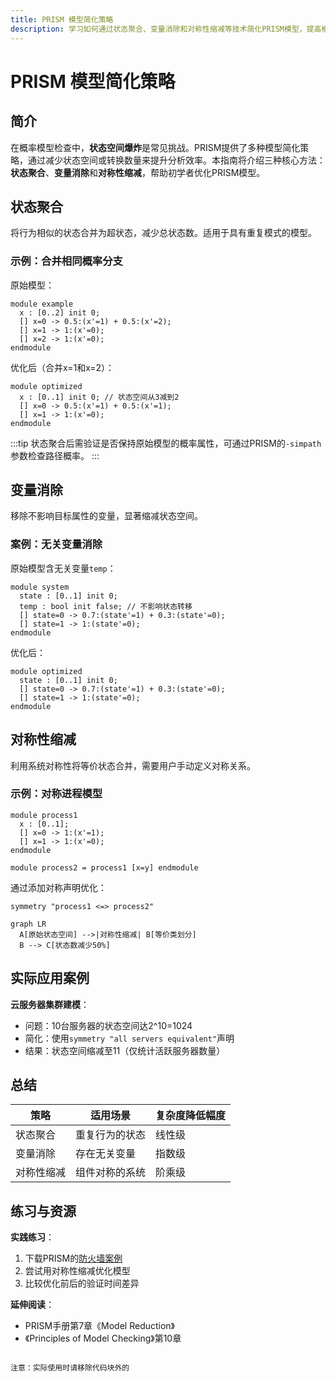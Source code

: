 ```yaml
---
title: PRISM 模型简化策略
description: 学习如何通过状态聚合、变量消除和对称性缩减等技术简化PRISM模型，提高模型检查效率。
---
```


# PRISM 模型简化策略

## 简介

在概率模型检查中，**状态空间爆炸**是常见挑战。PRISM提供了多种模型简化策略，通过减少状态空间或转换数量来提升分析效率。本指南将介绍三种核心方法：**状态聚合**、**变量消除**和**对称性缩减**，帮助初学者优化PRISM模型。

## 状态聚合

将行为相似的状态合并为超状态，减少总状态数。适用于具有重复模式的模型。

### 示例：合并相同概率分支
原始模型：
```prism
module example
  x : [0..2] init 0;
  [] x=0 -> 0.5:(x'=1) + 0.5:(x'=2);
  [] x=1 -> 1:(x'=0);
  [] x=2 -> 1:(x'=0);
endmodule
```
优化后（合并x=1和x=2）：
```prism
module optimized
  x : [0..1] init 0; // 状态空间从3减到2
  [] x=0 -> 0.5:(x'=1) + 0.5:(x'=1);
  [] x=1 -> 1:(x'=0);
endmodule
```

:::tip
状态聚合后需验证是否保持原始模型的概率属性，可通过PRISM的`-simpath`参数检查路径概率。
:::

## 变量消除

移除不影响目标属性的变量，显著缩减状态空间。

### 案例：无关变量消除
原始模型含无关变量`temp`：
```prism
module system
  state : [0..1] init 0;
  temp : bool init false; // 不影响状态转移
  [] state=0 -> 0.7:(state'=1) + 0.3:(state'=0);
  [] state=1 -> 1:(state'=0);
endmodule
```
优化后：
```prism
module optimized
  state : [0..1] init 0;
  [] state=0 -> 0.7:(state'=1) + 0.3:(state'=0);
  [] state=1 -> 1:(state'=0);
endmodule
```

## 对称性缩减

利用系统对称性将等价状态合并，需要用户手动定义对称关系。

### 示例：对称进程模型
```prism
module process1
  x : [0..1];
  [] x=0 -> 1:(x'=1);
  [] x=1 -> 1:(x'=0);
endmodule

module process2 = process1 [x=y] endmodule
```
通过添加对称声明优化：
```prism
symmetry "process1 <=> process2"
```

```mermaid
graph LR
  A[原始状态空间] -->|对称性缩减| B[等价类划分]
  B --> C[状态数减少50%]
```

## 实际应用案例

**云服务器集群建模**：
- 问题：10台服务器的状态空间达2^10=1024
- 简化：使用`symmetry "all servers equivalent"`声明
- 结果：状态空间缩减至11（仅统计活跃服务器数量）

## 总结

| 策略          | 适用场景                  | 复杂度降低幅度 |
|---------------|--------------------------|----------------|
| 状态聚合      | 重复行为的状态           | 线性级         |
| 变量消除      | 存在无关变量             | 指数级         |
| 对称性缩减    | 组件对称的系统           | 阶乘级         |

## 练习与资源

**实践练习**：
1. 下载PRISM的[防火墙案例](http://www.prismmodelchecker.org/casestudies/firewire.php)
2. 尝试用对称性缩减优化模型
3. 比较优化前后的验证时间差异

**延伸阅读**：
- PRISM手册第7章《Model Reduction》
- 《Principles of Model Checking》第10章
``` 

注意：实际使用时请移除代码块外的